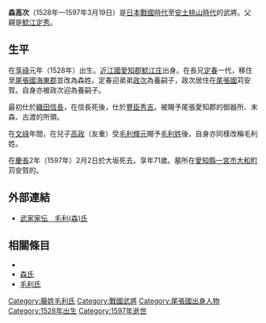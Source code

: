 {{unreferenced|time=2016-10-30T09:04:15+00:00}}
{{日本武士
|名稱= 森 高次
|圖片名稱= 
|圖片大小= 
|圖片說明= 
|時代= [[日本戰國時代|日本戰國時代]]—[[安土桃山時代|安土桃山時代]]
|出生日期= [[享祿|享祿]]元年（1528年）
|出生地點= 
|逝世日期= [[慶長|慶長]]2年2月2日（1597年3月19日）
|逝世地點= 
|假名= 
|羅馬字= 
|幼名= 
|改名= 
|别名= 九郎左衛門（通稱）
|諡号= 
|神号= 
|戒名= 元水
|洗禮名= 
|墓所= [[愛知縣|愛知縣]][[一宮市|一宮市]][[大和町_(愛知縣)|大和町]]苅安賀的{{tsl|ja|正福寺}}
|朝廷官位= 
|幕府職位= 
|主君= [[織田信長|織田信長]]→[[豐臣秀吉|豐臣秀吉]]
|藩= 
|氏族= {{tsl|ja|鯰江氏}}→[[森氏|森氏]]→[[毛利氏|毛利氏]]
|父母= 父：[[鯰江定秀|鯰江定秀]]
|養父= [[森政次|森政次]]
|養母= 
|兄弟= 兄：[[森定春|定春]]（備前守）、[[鯰江定景|鯰江定景]]、[[三井秀國|三井秀國]]、[[鯰江定興|鯰江定興]]、政次
|姐妹= 
|正室= [[織田信昌|織田信昌]]的女兒、[[瀨尾小太郎|瀨尾小太郎]]的女兒
|側室= 
|嗣子= [[毛利重政|毛利重政]]、'''[[毛利高政|毛利高政]]'''、[[毛利吉安|毛利吉安]]
|嗣女= 
|養子= 
|養女= 
}}
{{japanese|japanese=森 高次|kana=もり たかつぐ|romaji=Mori Takatsugu}}
'''森高次'''（1528年—1597年3月19日）是[[日本戰國時代|日本戰國時代]]至[[安土桃山時代|安土桃山時代]]的武將。父親是[[鯰江定秀|鯰江定秀]]。

== 生平 ==
在[[享祿|享祿]]元年（1528年）出生。[[近江國|近江國]][[愛知郡_(滋賀縣)|愛知郡]][[鯰江庄|鯰江庄]]出身。在長兄[[森定春|定春]]一代，移住至[[尾張國|尾張國]][[海東郡|海東郡]]{{tsl|ja|森村}}並改為森姓。定春迎弟弟[[森政次|政次]]為養嗣子，政次居住在[[尾張國|尾張國]]苅安賀。自身亦被政次迎為養嗣子。

最初仕於[[織田信長|織田信長]]，在信長死後，仕於[[豐臣秀吉|豐臣秀吉]]。被賜予尾張愛知郡的御器所、末森、古渡的所領。

在[[文祿|文祿]]年間，在兒子[[毛利高政|高政]]（友重）受[[毛利輝元|毛利輝元]]賜予[[毛利氏|毛利姓]]後，自身亦同樣改稱毛利姓。

在[[慶長|慶長]]2年（1597年）2月2日於大坂死去。享年71歲。墓所在[[愛知縣|愛知縣]][[一宮市|一宮市]][[大和町_(愛知縣)|大和町]]苅安賀的{{tsl|ja|正福寺}}。

== 外部連結 ==
*[http://www2.harimaya.com/sengoku/html/m_mouri.html 武家家伝＿毛利(森)氏] {{Wayback|url=http://www2.harimaya.com/sengoku/html/m_mouri.html |date=20151026232027 }}

== 相關條目 ==
*{{tsl|ja|鯰江氏}}
*[[森氏|森氏]]
*[[毛利氏|毛利氏]]

[[Category:藤姓毛利氏|Category:藤姓毛利氏]]
[[Category:戰國武將|Category:戰國武將]]
[[Category:尾張國出身人物|Category:尾張國出身人物]]
[[Category:1528年出生|Category:1528年出生]]
[[Category:1597年逝世|Category:1597年逝世]]